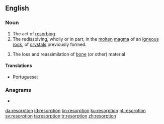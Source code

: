 {{also|Resorption}}
==English==

===Noun===
{{en-noun|~}}

# The act of [[resorb]]ing.
# The redissolving, wholly or in part, in the [[molten]] [[magma]] of an [[igneous]] [[rock]], of [[crystal]]s previously formed.
# {{lb|en|medicine}} The loss and reassimilation of [[bone]] (or other) material

====Translations====
{{trans-top|the loss and reassimilation of bone material}}
* Portuguese: {{t|pt|ressorção|f}}
{{trans-mid}}
{{trans-bottom}}

===Anagrams===
* {{l|en|portioners}}

[[da:resorption]]
[[id:resorption]]
[[kn:resorption]]
[[ku:resorption]]
[[pl:resorption]]
[[sv:resorption]]
[[ta:resorption]]
[[tr:resorption]]
[[zh:resorption]]